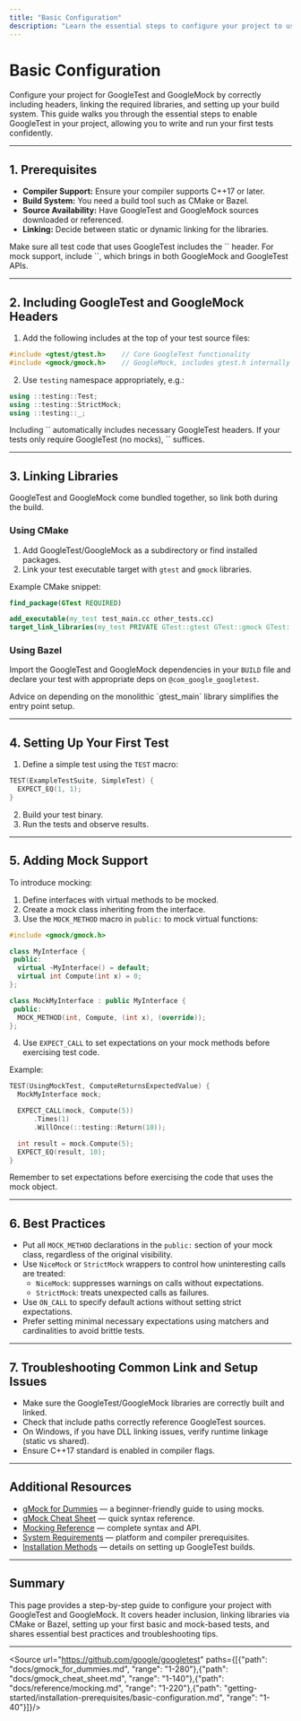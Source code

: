 ```yaml
---
title: "Basic Configuration"
description: "Learn the essential steps to configure your project to use GoogleTest. Covers including headers, linking libraries, and initial test setup—enabling rapid adoption regardless of project layout."
---
```


# Basic Configuration

Configure your project for GoogleTest and GoogleMock by correctly including headers, linking the required libraries, and setting up your build system. This guide walks you through the essential steps to enable GoogleTest in your project, allowing you to write and run your first tests confidently.

---

## 1. Prerequisites

- **Compiler Support:** Ensure your compiler supports C++17 or later.
- **Build System:** You need a build tool such as CMake or Bazel.
- **Source Availability:** Have GoogleTest and GoogleMock sources downloaded or referenced.
- **Linking:** Decide between static or dynamic linking for the libraries.

<Check>
Make sure all test code that uses GoogleTest includes the `<gtest/gtest.h>` header.
For mock support, include `<gmock/gmock.h>`, which brings in both GoogleMock and GoogleTest APIs.
</Check>

---

## 2. Including GoogleTest and GoogleMock Headers

1. Add the following includes at the top of your test source files:

```cpp
#include <gtest/gtest.h>    // Core GoogleTest functionality
#include <gmock/gmock.h>    // GoogleMock, includes gtest.h internally
```

2. Use `testing` namespace appropriately, e.g.: 

```cpp
using ::testing::Test;
using ::testing::StrictMock;
using ::testing::_;
```

<Note>
Including `<gmock/gmock.h>` automatically includes necessary GoogleTest headers.
If your tests only require GoogleTest (no mocks), `<gtest/gtest.h>` suffices.
</Note>

---

## 3. Linking Libraries

GoogleTest and GoogleMock come bundled together, so link both during the build.

### Using CMake

1. Add GoogleTest/GoogleMock as a subdirectory or find installed packages.
2. Link your test executable target with `gtest` and `gmock` libraries.

Example CMake snippet:

```cmake
find_package(GTest REQUIRED)

add_executable(my_test test_main.cc other_tests.cc)
target_link_libraries(my_test PRIVATE GTest::gtest GTest::gmock GTest::gtest_main)
```

### Using Bazel

Import the GoogleTest and GoogleMock dependencies in your `BUILD` file and declare your test with appropriate deps on `@com_google_googletest`.

<Info>
Advice on depending on the monolithic `gtest_main` library simplifies the entry point setup.
</Info>

---

## 4. Setting Up Your First Test

1. Define a simple test using the `TEST` macro:

```cpp
TEST(ExampleTestSuite, SimpleTest) {
  EXPECT_EQ(1, 1);
}
```

2. Build your test binary.
3. Run the tests and observe results.

---

## 5. Adding Mock Support

To introduce mocking:

1. Define interfaces with virtual methods to be mocked.
2. Create a mock class inheriting from the interface.
3. Use the `MOCK_METHOD` macro in `public:` to mock virtual functions:

```cpp
#include <gmock/gmock.h>

class MyInterface {
 public:
  virtual ~MyInterface() = default;
  virtual int Compute(int x) = 0;
};

class MockMyInterface : public MyInterface {
 public:
  MOCK_METHOD(int, Compute, (int x), (override));
};
```

4. Use `EXPECT_CALL` to set expectations on your mock methods before exercising test code.

Example:

```cpp
TEST(UsingMockTest, ComputeReturnsExpectedValue) {
  MockMyInterface mock;

  EXPECT_CALL(mock, Compute(5))
      .Times(1)
      .WillOnce(::testing::Return(10));

  int result = mock.Compute(5);
  EXPECT_EQ(result, 10);
}
```

<Tip>
Remember to set expectations before exercising the code that uses the mock object.
</Tip>

---

## 6. Best Practices

- Put all `MOCK_METHOD` declarations in the `public:` section of your mock class, regardless of the original visibility.
- Use `NiceMock` or `StrictMock` wrappers to control how uninteresting calls are treated:
  - `NiceMock`: suppresses warnings on calls without expectations.
  - `StrictMock`: treats unexpected calls as failures.
- Use `ON_CALL` to specify default actions without setting strict expectations.
- Prefer setting minimal necessary expectations using matchers and cardinalities to avoid brittle tests.

---

## 7. Troubleshooting Common Link and Setup Issues

- Make sure the GoogleTest/GoogleMock libraries are correctly built and linked.
- Check that include paths correctly reference GoogleTest sources.
- On Windows, if you have DLL linking issues, verify runtime linkage (static vs shared).
- Ensure C++17 standard is enabled in compiler flags.

---

## Additional Resources

- [gMock for Dummies](https://google.github.io/googletest/gmock_for_dummies.html) — a beginner-friendly guide to using mocks.
- [gMock Cheat Sheet](https://google.github.io/googletest/gmock_cheat_sheet.html) — quick syntax reference.
- [Mocking Reference](https://google.github.io/googletest/reference/mocking.md) — complete syntax and API.
- [System Requirements](/getting-started/installation-prerequisites/system-requirements) — platform and compiler prerequisites.
- [Installation Methods](/getting-started/installation-prerequisites/installation-methods) — details on setting up GoogleTest builds.

---

## Summary

This page provides a step-by-step guide to configure your project with GoogleTest and GoogleMock. It covers header inclusion, linking libraries via CMake or Bazel, setting up your first basic and mock-based tests, and shares essential best practices and troubleshooting tips.

---

<Source url="https://github.com/google/googletest" paths={[{"path": "docs/gmock_for_dummies.md", "range": "1-280"},{"path": "docs/gmock_cheat_sheet.md", "range": "1-140"},{"path": "docs/reference/mocking.md", "range": "1-220"},{"path": "getting-started/installation-prerequisites/basic-configuration.md", "range": "1-40"}]}/>
